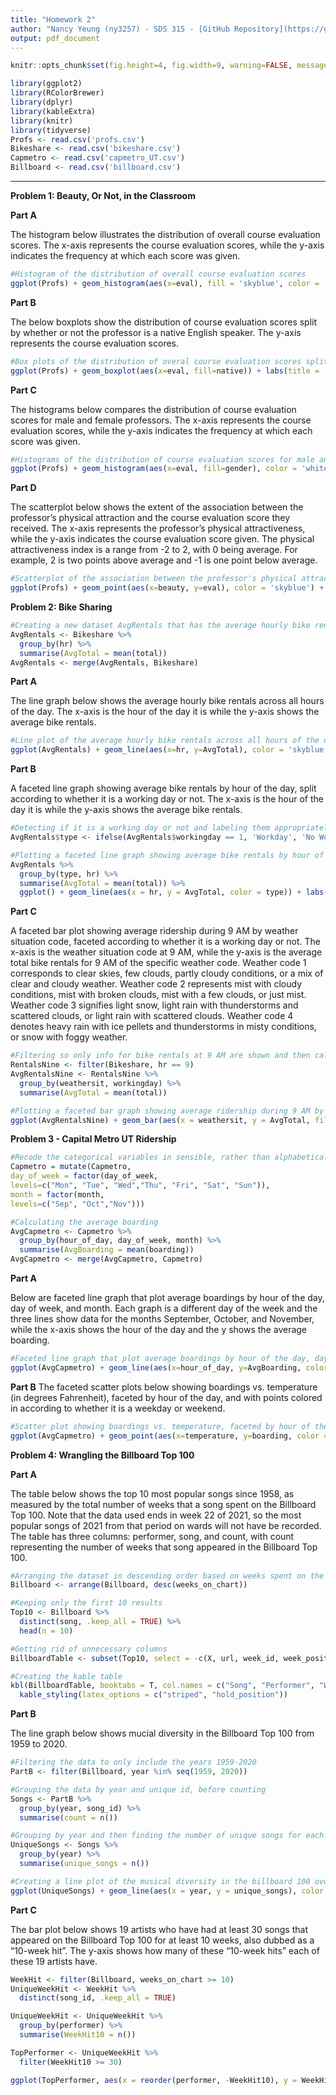 ```yaml
---
title: "Homework 2"
author: "Nancy Yeung (ny3257) - SDS 315 - [GitHub Repository](https://github.com/0NancyYeung0/Homework2.git)"
output: pdf_document
---
```

\vspace{-1cm}

```r
knitr::opts_chunk$set(fig.height=4, fig.width=9, warning=FALSE, message=FALSE, echo=FALSE)
```

```r
library(ggplot2)
library(RColorBrewer)
library(dplyr)
library(kableExtra)
library(knitr)
library(tidyverse)
Profs <- read.csv('profs.csv')
Bikeshare <- read.csv('bikeshare.csv')
Capmetro <- read.csv('capmetro_UT.csv')
Billboard <- read.csv('billboard.csv')
```
------------------------------------------------------------------------
\begingroup
\fontsize{12}{14}\selectfont
**Problem 1: Beauty, Or Not, in the Classroom**
\endgroup

\begingroup
\fontsize{10}{12}\selectfont
**Part A**
\endgroup

The histogram below illustrates the distribution of overall course evaluation scores. The x-axis represents the course evaluation scores, while the y-axis indicates the frequency at which each score was given.

```r
#Histogram of the distribution of overall course evaluation scores
ggplot(Profs) + geom_histogram(aes(x=eval), fill = 'skyblue', color = 'white') + labs(title = 'Distribution of Course Evaluation Scores', x = 'Course Evaluation', y = 'Frequency', caption = paste("The distribution of the graph is slightly left-skewed, with a median and range of", median(Profs$eval), "and", max(Profs$eval)-min(Profs$eval), "respectively. \nThis indicates that, based on the sampled courses, students generally provide positive ratings for their professors.")) + theme_minimal() + theme(text=element_text(size = 13, family="serif"))
```

\begingroup
\fontsize{10}{12}\selectfont
**Part B**
\endgroup

The below boxplots show the distribution of course evaluation scores split by whether or not the professor is a native English speaker. The y-axis represents the course evaluation scores.

```r
#Box plots of the distribution of overal course evaluation scores split by whether the professor is a na
ggplot(Profs) + geom_boxplot(aes(x=eval, fill=native)) + labs(title = 'Distribution of Course Evaluation Scores by Fluency', x = 'Course Evaluation', x = NULL, fill = 'Native English Speaker', caption = paste("The median score for course evaluations is higher for professors who are native speakers, however, there were several \noutliers in the evaluations for native speakers, whereas there were no outliers for non-native speakers. Overall, native \nEnglish speaking professors received higher ratings, consequently, they also received some of the lowest scores.")) + scale_fill_manual(values = c('pink', 'skyblue')) + theme_minimal() + coord_flip() + theme(text=element_text(size = 13, family="serif"), axis.text.x = element_blank())
```

\begingroup
\fontsize{10}{12}\selectfont
**Part C**
\endgroup

The histograms below compares the distribution of course evaluation scores for male and female professors. The x-axis represents the course evaluation scores, while the y-axis indicates the frequency at which each score was given.

```r
#Histograms of the distribution of course evaluation scores for male and female professors
ggplot(Profs) + geom_histogram(aes(x=eval, fill=gender), color = 'white') + facet_wrap(~gender) + labs(title = 'Distribution of Course Evaluation Scores by Gender', x = 'Course Evaluation', y = 'Frequency', fill = 'Gender', caption = paste("Both of the graphs are left-skewed. Male professors had overall higher evaluation \nscores compared to female professors with the medians being", Profs %>% filter(gender == 'male') %>% summarise(median_eval = median(eval)) %>% pull(median_eval), "and", Profs %>% filter(gender == 'female') %>% summarise(median_eval = median(eval)) %>% pull(median_eval), "respectively.")) + scale_fill_manual(values = c('pink', 'skyblue')) + theme_minimal() + theme(text=element_text(size = 13, family="serif"), strip.text = element_blank())
```

\begingroup
\fontsize{10}{12}\selectfont
**Part D**
\endgroup

The scatterplot below shows the extent of the association between the professor's physical attraction and the course evaluation score they received. The x-axis represents the professor's physical attractiveness, while the y-axis indicates the course evaluation score given. The physical attractiveness index is a range from -2 to 2, with 0 being average. For example, 2 is two points above average and -1 is one point below average.

```r
#Scatterplot of the association between the professor's physical attraction and the course evaluation score they received
ggplot(Profs) + geom_point(aes(x=beauty, y=eval), color = 'skyblue') + labs(title = 'Association Between Looks and Course Evaluation', x = 'Attractiveness', y  = 'Course Evaluation', caption = paste("The correlation between a professor's physical attractiveness and course evaluation score is", round(cor(Profs$beauty, Profs$eval), 2),". Based on both \nthe correlation coefficient as well as the distribution of points on the graph, there is a very small correlation between these two variables.")) + theme_minimal() + theme(text=element_text(size = 13, family="serif"))
```
\newpage

\begingroup
\fontsize{12}{14}\selectfont
**Problem 2: Bike Sharing**
\endgroup

```r
#Creating a new dataset AvgRentals that has the average hourly bike rentals
AvgRentals <- Bikeshare %>%
  group_by(hr) %>%
  summarise(AvgTotal = mean(total))
AvgRentals <- merge(AvgRentals, Bikeshare)
```

\begingroup
\fontsize{10}{12}\selectfont
**Part A**
\endgroup

The line graph below shows the average hourly bike rentals across all hours of the day. The x-axis is the hour of the day it is while the y-axis shows the average bike rentals.

```r
#Line plot of the average hourly bike rentals across all hours of the day
ggplot(AvgRentals) + geom_line(aes(x=hr, y=AvgTotal), color = 'skyblue') + labs(title = 'Average Total Bike Rentals Across Different Hours of the Day', x = 'Hour', y = 'Average Total Bike Rentals', caption = paste("Bike rentals reached a peak at hour", AvgRentals$hr[which.max(AvgRentals$AvgTotal)], "with an average of", round(max(AvgRentals$AvgTotal), 2), "bikes rented. \nPrior to hour 5, the average bike rentals were relatively low, gradually increasing and reaching a peak before experiencing a subsequent decline. \nThe two peaks most likely correspond to when students and workers get to and from school and work respectively.")) + theme_minimal() + theme(text=element_text(size = 13, family="serif"))
```

\begingroup
\fontsize{10}{12}\selectfont
**Part B**
\endgroup

A faceted line graph showing average bike rentals by hour of the day, split according to whether it is a working day or not. The x-axis is the hour of the day it is while the y-axis shows the average bike rentals.

```r
#Detecting if it is a working day or not and labeling them appropriately 
AvgRentals$type <- ifelse(AvgRentals$workingday == 1, 'Workday', 'No Workday')

#Plotting a faceted line graph showing average bike rentals by hour of the day, split according to whether it is a working day or not
AvgRentals %>%
  group_by(type, hr) %>%
  summarise(AvgTotal = mean(total)) %>%
  ggplot() + geom_line(aes(x = hr, y = AvgTotal, color = type)) + labs(title = 'Average Total Bike Rentals Across Different Hours of the Day by Weekday', x = 'Hour', y = 'Average Total Bike Rentals', color = 'Day Type', caption = paste("Average bike rentals reach a higher peak on weekdays with over 500 rentals whereas on non workdays they peak at a little over 350. On \nworkdays, after peak hours, average bike rentals experience sharp declines compared to non-workdays where it's a slow, steady decline. \nWorkdays have two peaks most likely from students and workers getting to and off of work or school. \nOn nonworkdays, average bike rentals have a more steady rise and fall since most students and workers don't have set schedules.")) + scale_color_manual(values = c('Workday' = 'skyblue', 'No Workday' = 'pink')) + theme_minimal() + facet_wrap(~type, scales = 'free_y') + theme(text=element_text(size = 13, family="serif"))
```

\newpage

\begingroup
\fontsize{10}{12}\selectfont
**Part C**
\endgroup

A faceted bar plot showing average ridership during 9 AM by weather situation code, faceted according to whether it is a working day or not. The x-axis is the weather situation code at 9 AM, while the y-axis is the average total bike rentals for 9 AM of the specific weather code. Weather code 1 corresponds to clear skies, few clouds, partly cloudy conditions, or a mix of clear and cloudy weather. Weather code 2 represents mist with cloudy conditions, mist with broken clouds, mist with a few clouds, or just mist. Weather code 3 signifies light snow, light rain with thunderstorms and scattered clouds, or light rain with scattered clouds. Weather code 4 denotes heavy rain with ice pellets and thunderstorms in misty conditions, or snow with foggy weather.

```r
#Filtering so only info for bike rentals at 9 AM are shown and then calculating the average
RentalsNine <- filter(Bikeshare, hr == 9)
AvgRentalsNine <- RentalsNine %>%
  group_by(weathersit, workingday) %>%
  summarise(AvgTotal = mean(total))

#Plotting a faceted bar graph showing average ridership during 9 AM by weather situation code, faceted according to whether it is a working day or not
ggplot(AvgRentalsNine) + geom_bar(aes(x = weathersit, y = AvgTotal, fill = factor(workingday)), stat = "identity") + facet_wrap(~workingday, labeller = labeller(workingday = c('0' = 'No', '1' = 'Yes'))) + labs(title = 'Average Ridership by Weather Situation at 9 AM by Weekday', x = 'Weather Situation', y = 'Total Bike Rentals', fill = 'Workingday', caption = paste("Average ridership at 9 AM is higher on workdays no matter what the wheather situation is. \nReguardless of what type of day it is, if there is light rain or snow average bike ridership will go down. \nOn nonworkdays we can see that the better the weather condition, the more bikes are rented. \nOn workdays as long as weather conditions aren't to severe bike ridership remains the same since students and workers have set schedules.")) + scale_fill_manual(name = 'Workingday', labels = c('No', 'Yes'), values = c('pink', 'skyblue')) + theme(legend.position = "none") + theme_minimal() + theme(text=element_text(size = 13, family="serif"))
```

\newpage

\begingroup
\fontsize{12}{14}\selectfont
**Problem 3 - Capital Metro UT Ridership**
\endgroup

```r
#Recode the categorical variables in sensible, rather than alphabetical, order
Capmetro = mutate(Capmetro,
day_of_week = factor(day_of_week,
levels=c("Mon", "Tue", "Wed","Thu", "Fri", "Sat", "Sun")),
month = factor(month,
levels=c("Sep", "Oct","Nov")))

#Calculating the average boarding
AvgCapmetro <- Capmetro %>%
  group_by(hour_of_day, day_of_week, month) %>%
  summarise(AvgBoarding = mean(boarding))
AvgCapmetro <- merge(AvgCapmetro, Capmetro)
```

\begingroup
\fontsize{10}{12}\selectfont
**Part A**
\endgroup

Below are faceted line graph that plot average boardings by hour of the day, day of week, and month. Each graph is a different day of the week and the three lines show data for the months September, October, and November, while the x-axis shows the hour of the day and the y shows the average boarding. 
```r
#Faceted line graph that plot average boardings by hour of the day, day of week, and month
ggplot(AvgCapmetro) + geom_line(aes(x=hour_of_day, y=AvgBoarding, color = factor(month))) + facet_wrap(~day_of_week) + labs(title = 'Average Boardings by Hour of the Day, Day of the Week, and Month', x = 'Hour of the Day', y = 'Average Boardings', color = 'Month', caption = paste("On weekdays peak boarding occurs at around the same time, while on weekends boarding numbers are consistently low throughout the day. \nLow average boarding on Mondays in September could be a result of students not being back from summer vacations yet. \nLow boardings Weds/Thurs/Fri in November could be for a similar reason with students returning home early for Thanksgiving break.")) + scale_color_manual(values = c('skyblue', 'violet', 'pink')) + theme(text=element_text(size = 13, family="serif"))
```

\newpage

\begingroup
\fontsize{10}{12}\selectfont
**Part B**
\endgroup
The faceted scatter plots below showing boardings vs. temperature (in degrees Fahrenheit), faceted by hour of the day, and with points colored in according to whether it is a weekday or weekend. 

```r
#Scatter plot showing boardings vs. temperature, faceted by hour of the day, and with points colored in according to whether it is a weekday or weekend
ggplot(AvgCapmetro) + geom_point(aes(x=temperature, y=boarding, color = factor(weekend)), size=.5) + facet_wrap(~hour_of_day) + labs(title = 'Boardings vs. Temperature by Hour of the Day', x = 'Temperature', y = 'Boardings', color = 'Type of Day', caption = paste("Disregarding the type of day it is, we can see that temperature has little to no effect on whether students ride the bus. \nStudents take the bus more often on weekdays.")) + scale_color_manual(values = c('pink', 'skyblue')) + theme(text=element_text(size = 13, family="serif"))
```

\newpage

\begingroup
\fontsize{12}{14}\selectfont
**Problem 4: Wrangling the Billboard Top 100**
\endgroup

\begingroup
\fontsize{10}{12}\selectfont
**Part A**
\endgroup

The table below shows the top 10 most popular songs since 1958, as measured by the total number of weeks that a song spent on the Billboard Top 100. Note that the data used ends in week 22 of 2021, so the most popular songs of 2021 from that period on wards will not have be recorded. The table has three columns: performer, song, and count, with count representing the number of weeks that song appeared in the Billboard Top 100. 

```r
#Arranging the dataset in descending order based on weeks spent on the chart
Billboard <- arrange(Billboard, desc(weeks_on_chart))

#Keeping only the first 10 results
Top10 <- Billboard %>%
  distinct(song, .keep_all = TRUE) %>%
  head(n = 10)

#Getting rid of unnecessary columns
BillboardTable <- subset(Top10, select = -c(X, url, week_id, week_position, song_id, instance, previous_week_position, year, week, peak_position))

#Creating the kable table
kbl(BillboardTable, booktabs = T, col.names = c("Song", "Performer", "Weeks on Chart")) %>%
  kable_styling(latex_options = c("striped", "hold_position"))
```

\begingroup
\fontsize{10}{12}\selectfont
**Part B**
\endgroup

The line graph below shows mucial diversity in the Billboard Top 100 from 1959 to 2020.

```r
#Filtering the data to only include the years 1959-2020
PartB <- filter(Billboard, year %in% seq(1959, 2020))

#Grouping the data by year and unique id, before counting
Songs <- PartB %>%
  group_by(year, song_id) %>% 
  summarise(count = n())

#Grouping by year and then finding the number of unique songs for each year
UniqueSongs <- Songs %>%
  group_by(year) %>%
  summarise(unique_songs = n())

#Creating a line plot of the musical diversity in the billboard 100 over this time period
ggplot(UniqueSongs) + geom_line(aes(x = year, y = unique_songs), color = 'skyblue') + labs(title = "Musical Diversity of Billboard Top 100 Over Time", x = "Year", y = "Number of Unique Songs on Top 100", caption = "Musical diversity peaked around 1965, before experiencing a sharp decline and hitting and all time low in the 2000's. \nHowever by 2020 musical diversity has almost rised back to its former peak.") + theme_minimal() + theme(text=element_text(size = 13, family="serif"))
```

\newpage

\begingroup
\fontsize{10}{12}\selectfont
**Part C**
\endgroup

The bar plot below shows 19 artists who have had at least 30 songs that appeared on the Billboard Top 100 for at least 10 weeks, also dubbed as a "10-week hit". The y-axis shows how many of these "10-week hits" each of these 19 artists have.

```r
WeekHit <- filter(Billboard, weeks_on_chart >= 10)
UniqueWeekHit <- WeekHit %>%
  distinct(song_id, .keep_all = TRUE)

UniqueWeekHit <- UniqueWeekHit %>%
  group_by(performer) %>%
  summarise(WeekHit10 = n())

TopPerformer <- UniqueWeekHit %>% 
  filter(WeekHit10 >= 30)

ggplot(TopPerformer, aes(x = reorder(performer, -WeekHit10), y = WeekHit10)) + geom_bar(stat = "identity", fill = "skyblue") + labs(title = "Top Artists with at Least 30 Ten-Week Hits on Billboard Top 100", x = "Artist", y = "Number of Ten-Week Hits", caption = "Elton John has had the most 10-week hits, consequently Brad Paisley, Daryl Hall John Oates, \nGeorge Strait, Jason Aldean, and Neil Diamond are all tied with 30 10-week hits for the least.") + theme_minimal() + theme(axis.text.x = element_text(angle = 45, hjust = 1)) + theme(text=element_text(size = 13, family="serif"))
```